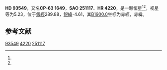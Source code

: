 {{Starbox begin
| name = HD 93549
}}
{{Starbox observe
| epoch = [[J2000.0|J2000.0]]
| constell = {{星座名待查}}<ref name=SIMBAD>{{cite web
 | url=http://simbad.u-strasbg.fr/simbad/sim-id?Ident=HR+4220
 | title=Pulsating variable Star
 | publisher=Centre de Données astronomiques de Strasbourg
 | work=SIMBAD
 | accessdate=2012-07-13
 | archive-date=2016-03-17
 | archive-url=https://web.archive.org/web/20160317175627/http://simbad.u-strasbg.fr/simbad/sim-id?Ident=HR+4220
 | dead-url=no
 }}</ref><ref name=DATA>{{cite web
 | url=http://vizier.u-strasbg.fr/viz-bin/VizieR-5?-out.add=.&-source=5050&-corr=PK=HR&-out.max=9999&HR=4220
 | title=VizieR Detailed Page
 | accessdate=2012-07-13
 | archive-date=2016-03-05
 | archive-url=https://web.archive.org/web/20160305224652/http://vizier.u-strasbg.fr/viz-bin/VizieR-5?-out.add=.&-source=5050&-corr=PK=HR&-out.max=9999&HR=4220
 | dead-url=no
 }}</ref>
| 星官 = 
| ra = {{RA|10|46|29.7}}<ref name=SIMBAD /><ref name=DATA />
| dec = {{DEC|-64|15|48}}<ref name=SIMBAD /><ref name=DATA />
| appmag_v = 5.23<ref name=SIMBAD /><ref name=DATA />
}}
{{Starbox character
| class = B7IV<ref name=SIMBAD /><ref name=DATA />
| b-v = -0.07<ref name=SIMBAD /><ref name=DATA />
| u-b = -0.47<ref name=SIMBAD /><ref name=DATA />
| r-i = <ref name=SIMBAD /><ref name=DATA />
| variable = 
}}
{{Starbox astrometry
| radial_v = -0.47
| prop_mo_ra = 12
| parallax = 
| p_error = 
}}
{{Starbox catalog
| names =CP-63 1649，[[SAO星表|SAO]] 251117，[[HD星表|HD]] 93549，[[HR星表|HR]] 4220}}
{{Starbox reference |Simbad=HR+4220}}
{{Starbox end}}

'''HD 93549'''，又名'''CP-63 1649'''，'''SAO 251117'''、'''HR 4220'''，是一颗恒星<ref name=SIMBAD /><ref name=DATA />，视星等为5.23，位于[[銀道座標系|銀經]]289.88，[[銀道座標系|銀緯]]-4.61，其[[B1900.0|B1900.0]]坐标为赤經{{RA|10|42|50.9}}，赤緯{{DEC|-63|-4.61|11}}。

== 参考文献 ==
{{reflist}}

{{star-stub}}

[[Category:HD和HDE天體|93549]]
[[Category:HR天體|4220]]
[[Category:SAO天體|251117]]